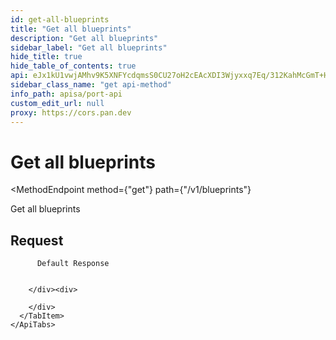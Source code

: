 ```yaml
---
id: get-all-blueprints
title: "Get all blueprints"
description: "Get all blueprints"
sidebar_label: "Get all blueprints"
hide_title: true
hide_table_of_contents: true
api: eJx1kU1vwjAMhv9K5XNFYcdqmsS0CU27oH2cEAcXDI3Wjyxxq7Eq/312KahMcGmT+Hmd1286YNx7SFfwWDRknanYwzoGT5vGGT5IpYOM0JFTyBFu02xEBmEdeVtXnqRNB3fTqf625DfOWDZ1BSk80Q6bgqO3gYQQ4n/IgjjCoohGzWMoifN6K9U9sWwtci6bpJ0lF5gn15LzvdfGFYLkzNanSYLWTERra8cTU0MYTfa+yak8ej7N1wEfLIlcZK90kM4VlrqfN+LDmV/szcZg1HEuWYhKRzHVru7lhgvll3JfNF++CKrGjhPOJlMQ1taeS6wUH7pfHf0inbMxph9ObIFiQFr1s3ZDLCtoZ6LLLp4xl8u01HUZevp0RQh6/N2Q06eVZYvOYKauV+swSnzx/CHdsNHW41y++lyGhQZ+KlV63qJcfyWwHu6/Ib4huZe8Ikn94YwfKzcFQ/4nWiNZhxD+AHnd8oI=
sidebar_class_name: "get api-method"
info_path: apisa/port-api
custom_edit_url: null
proxy: https://cors.pan.dev
---
```



<h1
  className={"openapi__heading"}
>
  Get all blueprints
</h1>

<MethodEndpoint
  method={"get"}
  path={"/v1/blueprints"}
>
  
</MethodEndpoint>



Get all blueprints

## Request

<div>
  <div>
    <ApiTabs
      label={undefined}
      id={undefined}
    >
      <TabItem
        label={"200"}
        value={"200"}
      >
        <div>
          
          
          Default Response
          
          
        </div><div>
          
        </div>
      </TabItem>
    </ApiTabs>
  </div>
</div>
      